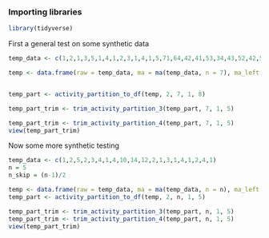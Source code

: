 ### Importing libraries

```r
library(tidyverse)
```

First a general test on some synthetic data

```r
temp_data <- c(1,2,1,3,5,1,4,1,2,3,1,4,1,5,71,64,42,41,53,34,43,52,42,53,41,43,48,27,32,45,18,2,1,4,1,2,3,1,4,1,5,1,2,3,1,2,3,2,3,5,1,2,1,2,1,3,1)

temp <- data.frame(raw = temp_data, ma = ma(temp_data, n = 7), ma_left = ma_left(temp_data, n = 3), ma_right = ma_right(temp_data, n = 4)) #This only works for start as we take 3,4. In addition, we need to consider the left value a column earlier


temp_part <- activity_partition_to_df(temp, 2, 7, 1, 8)

temp_part_trim <- trim_activity_partition_3(temp_part, 7, 1, 5)

temp_part_trim <- trim_activity_partition_4(temp_part, 7, 1, 5)
view(temp_part_trim)
``` 

Now some more synthetic testing 

```r
temp_data <- c(1,2,5,2,3,4,1,4,10,14,12,2,1,3,1,4,1,2,4,1)
n = 5
n_skip = (n-1)/2

temp <- data.frame(raw = temp_data, ma = ma(temp_data, n = n), ma_left = ma_left(temp_data, n = n_skip), ma_right = ma_right(temp_data, n = n_skip+1))
temp_part <- activity_partition_to_df(temp, 2, n, 1, 5)

temp_part_trim <- trim_activity_partition_3(temp_part, n, 1, 5)
temp_part_trim <- trim_activity_partition_4(temp_part, n, 1, 5)
view(temp_part_trim)


```

